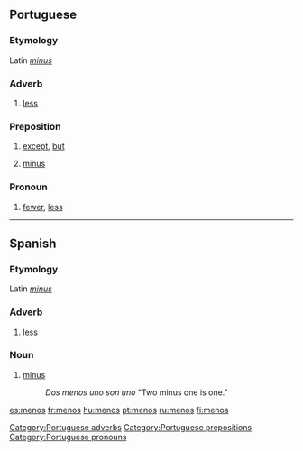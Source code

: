 ==Portuguese==

===Etymology===
Latin ''[[minus]]''

===Adverb===
{{infl|pt|preposition}}

# [[less]]

===Preposition===
{{infl|pt|preposition}}

# [[except]], [[but]]
# {{mathematics|lang=pt}} [[minus]]

===Pronoun===
{{infl|pt|preposition}}

# [[fewer]], [[less]]

[[Category:Portuguese adverbs]]
[[Category:Portuguese prepositions]]
[[Category:Portuguese pronouns]]

----

==Spanish==

===Etymology===
Latin ''[[minus]]''

===Adverb===
{{es-adv}}

# [[less]]

===Noun===
{{infl|es|noun}}

# [[minus]]
#: ''Dos menos uno son uno'' "Two minus one is one."

[[es:menos]]
[[fr:menos]]
[[hu:menos]]
[[pt:menos]]
[[ru:menos]]
[[fi:menos]]